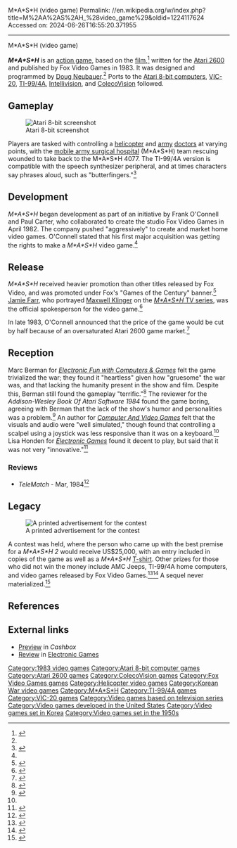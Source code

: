 M*A*S*H (video game)
Permalink: //en.wikipedia.org/w/index.php?title=M%2AA%2AS%2AH_%28video_game%29&oldid=1224117624
Accessed on: 2024-06-26T16:55:20.371955



------
M*A*S*H (video game)
{{short description|1983 video game}}
{{Infobox video game
| collapsible = 
| state = 
| italic title = 
| title = M*A*S*H
| image = MASH cover.jpg
| alt = 
| caption = 
| developer = [[Doug Neubauer]]
| publisher = Fox Video Games 
| designer = Doug Neubauer
| series = 
| engine = 
| platforms = [[Atari 2600]], [[Atari 8-bit]], [[ColecoVision]], [[Intellivision]], [[TI-99/4A]], [[VIC-20]]
| released = 1983
| genre = [[Action game|Action]]
| modes = 
}}

'''''M*A*S*H''''' is an [[action game]], based on the [[M*A*S*H_(film)|film]],<ref name=gamasutra>{{cite web |url=https://www.gamasutra.com/view/feature/130307/video_games_first_space_opera_.php?page=3 |title=Video Games' First Space Opera: Exploring Atari's Star Raiders |work=[[Gamasutra]] |last=Fleming |first=Jeffrey |date=September 20, 2007 |accessdate=September 12, 2020}}</ref> written for the [[Atari 2600]] and published by Fox Video Games in 1983. It was designed and programmed by [[Doug Neubauer]].<ref name=gamasutra /> Ports to the [[Atari 8-bit computers]], [[VIC-20]], [[TI-99/4A]], [[Intellivision]], and [[ColecoVision]] followed.

==Gameplay==
[[File:M*A*S*H_Atari_8-bit_PAL_screenshot.png|thumb|left|Atari 8-bit screenshot]]

Players are tasked with controlling a [[helicopter]] and [[army]] [[physician|doctor]]s at varying points, with the [[Mobile army surgical hospital (United States)|mobile army surgical hospital]] (M*A*S*H) team rescuing wounded to take back to the M*A*S*H 4077. The TI-99/4A version is compatible with the speech synthesizer peripheral, and at times characters say phrases aloud, such as "butterfingers."<ref name="cavg">{{cite magazine |title=M*A*S*H |magazine=Computer And Video Games |date=June 1985}}</ref>

==Development==
''M*A*S*H'' began development as part of an initiative by Frank O'Connell and Paul Carter, who collaborated to create the studio Fox Video Games in April 1982. The company pushed "aggressively" to create and market home video games. O'Connell stated that his first major acquisition was getting the rights to make a ''M*A*S*H'' video game.<ref name="Connell"/>

==Release==
''M*A*S*H'' received heavier promotion than other titles released by Fox Video, and was promoted under Fox's "Games of the Century" banner.<ref>{{cite magazine |magazine=Electronic Games |title=M*A*S*H |volume=1 |issue=15 |date=May 1983}}</ref> [[Jamie Farr]], who portrayed [[Maxwell Klinger]] on the [[M*A*S*H (TV series)|''M*A*S*H'' TV series]], was the official spokesperson for the video game.<ref name="farr">{{cite magazine |title=Six For The 4077 |magazine=[[Electronic Fun with Computers & Games]] |volume=2 |issue=6 |date=April 1983}}</ref>

In late 1983, O'Connell announced that the price of the game would be cut by half because of an oversaturated Atari 2600 game market.<ref>{{cite magazine |title=Fox Lowers Cost of MASH |magazine=Electronic Games |volume=2 |issue=9 |date=November 1983 |url=https://archive.org/details/Electronic_Games_Volume_02_Number_09_1983-11_Reese_Communications_US/page/n11/mode/2up}}</ref>

==Reception==
Marc Berman for ''[[Electronic Fun with Computers & Games]]'' felt the game trivialized the war; they found it "heartless" given how "gruesome" the war was, and that lacking the humanity present in the show and film. Despite this, Berman still found the gameplay "terrific."<ref>{{cite magazine |url=https://archive.org/details/Electronic_Fun_with_Computer_Games_Vol_01_No_10_1983-08_Fun_Games_Publishing_US/page/n59/mode/2up |title=M*A*S*H |magazine=[[Electronic Fun with Computers & Games]] |last=Berman |first=Marc |date=August 1983 |accessdate=September 11, 2020}}</ref> The reviewer for the ''Addison-Wesley Book Of Atari Software 1984'' found the game boring, agreeing with Berman that the lack of the show's humor and personalities was a problem.<ref>{{cite book |url=https://archive.org/details/addison-wesley-book-of-atari-software-1984/page/n391/mode/2up |title= Addison Wesley Book Of Atari Software 1984 |last1=Stanton |first1=Jeffrey |last2=Wells |first2=Robert P. |last3=Rochowansky |first3=Sandra |last4=Mellin |first4=Michael |date=1984 |publisher= Book Company |accessdate=September 11, 2020 |isbn=9780201164541}}</ref> An author for ''[[Computer And Video Games]]'' felt that the visuals and audio were "well simulated," though found that controlling a scalpel using a joystick was less responsive than it was on a keyboard.<ref name="cavg"/> Lisa Honden for ''[[Electronic Games]]'' found it decent to play, but said that it was not very "innovative."<ref>{{Cite web|url=https://archive.org/details/Electronic_Games_Volume_02_Number_12_1984-05_Reese_Communications_US/page/n79/mode/2up?q=M*A*S*H|title = Electronic Games - Volume 02 Number 12 (1984-05)(Reese Communications)(US)|date = May 1984}}</ref>

===Reviews===
*''TeleMatch'' - Mar, 1984<ref>{{Cite web|url=https://archive.org/details/TeleMatch.N11.1984.04-KCz.pdf/page/n19/mode/2up?q=M*A*S*H|title = TeleMatch.N11.1984.04|publisher = TeleMatch Verlag}}</ref>

==Legacy==
[[File:June 1983 advertisement for a contest to design the sequel to the MASH video game.jpg|thumb|A printed advertisement for the contest]]

A contest was held, where the person who came up with the best premise for a ''M*A*S*H 2'' would receive US$25,000, with an entry included in copies of the game as well as a ''M*A*S*H'' [[T-shirt]]. Other prizes for those who did not win the money include AMC Jeeps, TI-99/4A home computers, and video games released by Fox Video Games.<ref name="Connell">{{cite magazine |title=Frank O'Connell |magazine=Video Games |volume=1 |issue=11 |date=August 1983}}</ref><ref>{{cite magazine |title=M*A*S*H |magazine=Computer Magazine |volume=5 |issue=7 |date=July 1983}}</ref> A sequel never materialized.<ref>{{cite magazine |url=https://archive.org/details/classic-gamer-magazine-003/page/n41/mode/2up |title=M*A*S*H II |magazine=Classic Gamer Magazine |page=43 |issue=3 |last=Snider |first=Tim |date=March 2000 |accessdate=September 12, 2020}}</ref>

==References==
{{reflist}}

==External links==
*[https://archive.org/details/cashbox44unse_29/page/12/mode/2up?q=M*A*S*H Preview] in ''Cashbox''
*[https://archive.org/details/Electronic_Games_Volume_02_Number_12_1984-05_Reese_Communications_US/page/n79/mode/2up Review] in [[Electronic Games]]

{{Mash}}

[[Category:1983 video games]]
[[Category:Atari 8-bit computer games]]
[[Category:Atari 2600 games]]
[[Category:ColecoVision games]]
[[Category:Fox Video Games games]]
[[Category:Helicopter video games]]
[[Category:Korean War video games]]
[[Category:M*A*S*H]]
[[Category:TI-99/4A games]]
[[Category:VIC-20 games]]
[[Category:Video games based on television series]]
[[Category:Video games developed in the United States]]
[[Category:Video games set in Korea]]
[[Category:Video games set in the 1950s]]